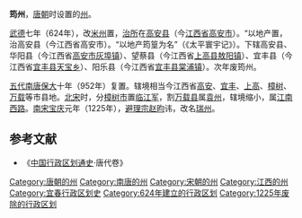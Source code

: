 {{unreferenced|time=2013-04-21T12:16:51+00:00}}
'''筠州'''，[[唐朝|唐朝]]时设置的[[州|州]]。

[[武德|武德]]七年（624年），改[[米州_(武德)|米州]]置，[[治所|治所]]在[[高安县_(唐朝)|高安县]]（今[[江西省|江西省]][[高安市|高安市]]）。“以地产置，治高安县（今江西省高安市）。“以地产筠篁为名”（《太平寰宇记》）。下辖高安县、华阳县（今江西省[[高安市|高安市]][[灰埠镇|灰埠镇]]）、望蔡县（今江西省[[上高县|上高县]][[敖阳镇|敖阳镇]]）、宜丰县（今江西省[[宜丰县|宜丰县]][[天宝乡|天宝乡]]）、阳乐县（今江西省[[宜丰县|宜丰县]][[棠浦镇|棠浦镇]]）。次年废筠州。

[[五代|五代]][[南唐|南唐]][[保大_(南唐)|保大]]十年（952年）复置。辖境相当今江西省[[高安市|高安]]、[[宜丰县|宜丰]]、[[上高县|上高]]、[[樟树市|樟树]]、[[万载县|万载]]等市县地。[[北宋|北宋]]时，分[[樟树市|樟树市]]置[[临江军|临江军]]，割[[万载县|万载县]]属[[袁州_(古代)|袁州]]，辖境缩小，属[[江南西路|江南西路]]。[[南宋|南宋]][[宝庆|宝庆]]元年（1225年），[[避讳|避]][[宋理宗|理宗赵昀]]讳，改名[[瑞州_(南宋)|瑞州]]。

==参考文献==
*《[[中国行政区划通史|中国行政区划通史]]·唐代卷》

{{十國行政區劃|nocat}}
{{江西行政区划小作品}}
{{DEFAULTSORT:J}}
[[Category:唐朝的州|Category:唐朝的州]]
[[Category:南唐的州|Category:南唐的州]]
[[Category:宋朝的州|Category:宋朝的州]]
[[Category:江西的州|Category:江西的州]]
[[Category:宜春行政区划史|Category:宜春行政区划史]]
[[Category:624年建立的行政区划|Category:624年建立的行政区划]]
[[Category:1225年废除的行政区划|Category:1225年废除的行政区划]]
